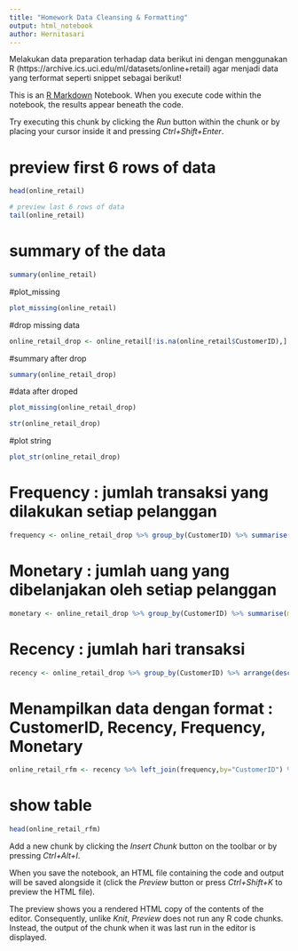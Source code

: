 ---
title: "Homework Data Cleansing & Formatting"
output: html_notebook
author: Hernitasari
---

Melakukan data preparation terhadap data berikut ini dengan menggunakan R (https://archive.ics.uci.edu/ml/datasets/online+retail) agar menjadi data yang terformat seperti snippet sebagai berikut!

This is an [R Markdown](http://rmarkdown.rstudio.com) Notebook. When you execute code within the notebook, the results appear beneath the code. 

Try executing this chunk by clicking the *Run* button within the chunk or by placing your cursor inside it and pressing *Ctrl+Shift+Enter*. 


# preview first 6 rows of data
```{r}
head(online_retail)
```
```{r}

# preview last 6 rows of data
tail(online_retail)
```
# summary of the data
```{r}
summary(online_retail)
```

#plot_missing
```{r}
plot_missing(online_retail)
```
#drop missing data
```{r}
online_retail_drop <- online_retail[!is.na(online_retail$CustomerID),]
```

#summary after drop
```{r}
summary(online_retail_drop)
```

#data after droped
```{r}
plot_missing(online_retail_drop)
```

```{r}
str(online_retail_drop)
```

#plot string
```{r}
plot_str(online_retail_drop)
```


# Frequency : jumlah transaksi yang dilakukan setiap pelanggan
```{r}
frequency <- online_retail_drop %>% group_by(CustomerID) %>% summarise(frequency = n_distinct(InvoiceNo))

```

# Monetary  : jumlah uang yang dibelanjakan oleh setiap pelanggan
```{r}
monetary <- online_retail_drop %>% group_by(CustomerID) %>% summarise(monetary=sum(UnitPrice*Quantity))
```

# Recency   : jumlah hari transaksi
```{r}
recency <- online_retail_drop %>% group_by(CustomerID) %>% arrange(desc(InvoiceDate)) %>%   filter(row_number()==1) %>% mutate(recency = as.numeric(as.duration(interval(InvoiceDate,ymd("2011-12-31"))))/86400) %>% select(CustomerID, recency)
```

# Menampilkan data dengan format : CustomerID, Recency, Frequency, Monetary
```{r}
online_retail_rfm <- recency %>% left_join(frequency,by="CustomerID") %>% left_join(monetary,by="CustomerID")
```


# show table
```{r}
head(online_retail_rfm)
```

Add a new chunk by clicking the *Insert Chunk* button on the toolbar or by pressing *Ctrl+Alt+I*.

When you save the notebook, an HTML file containing the code and output will be saved alongside it (click the *Preview* button or press *Ctrl+Shift+K* to preview the HTML file).

The preview shows you a rendered HTML copy of the contents of the editor. Consequently, unlike *Knit*, *Preview* does not run any R code chunks. Instead, the output of the chunk when it was last run in the editor is displayed.
